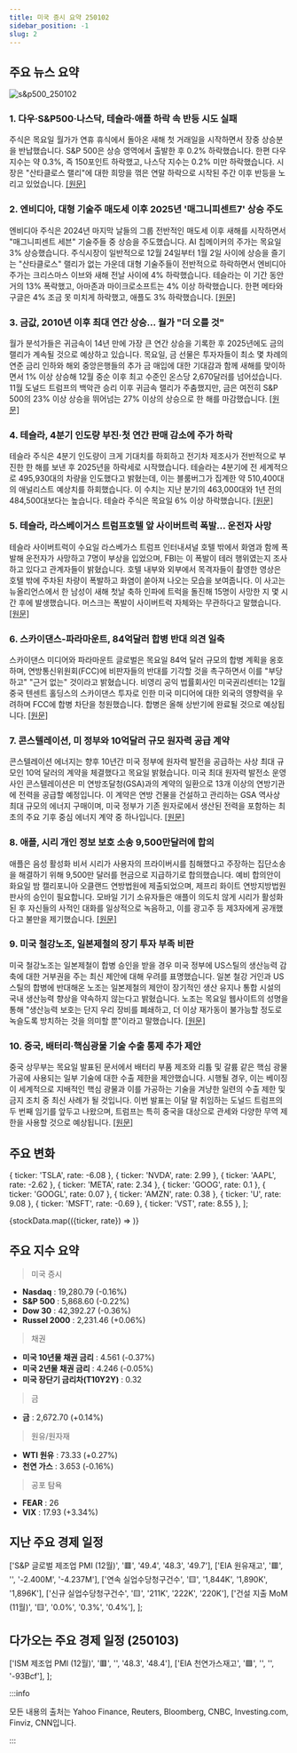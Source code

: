 ```yaml
---
title: 미국 증시 요약 250102
sidebar_position: -1
slug: 2
---
```


## 주요 뉴스 요약

![s&p500_250102](/map/250102.png)

### 1. **다우·S&P500·나스닥, 테슬라·애플 하락 속 반등 시도 실패**

주식은 목요일 월가가 연휴 휴식에서 돌아온 새해 첫 거래일을 시작하면서 장중 상승분을 반납했습니다. S&P 500은 상승 영역에서 출발한 후 0.2% 하락했습니다. 한편 다우 지수는 약 0.3%, 즉 150포인트 하락했고, 나스닥 지수는 0.2% 미만 하락했습니다. 시장은 "산타클로스 랠리"에 대한 희망을 꺾은 연말 하락으로 시작된 주간 이후 반등을 노리고 있었습니다. [[원문]](https://finance.yahoo.com/news/live/stock-market-today-dow-sp-500-nasdaq-fall-as-comeback-bid-falters-and-tesla-apple-slide-143120425.html)

### 2. **엔비디아, 대형 기술주 매도세 이후 2025년 '매그니피센트7' 상승 주도**

엔비디아 주식은 2024년 마지막 날들의 그룹 전반적인 매도세 이후 새해를 시작하면서 "매그니피센트 세븐" 기술주들 중 상승을 주도했습니다. AI 칩메이커의 주가는 목요일 3% 상승했습니다. 주식시장이 일반적으로 12월 24일부터 1월 2일 사이에 상승을 즐기는 "산타클로스" 랠리가 없는 가운데 대형 기술주들이 전반적으로 하락하면서 엔비디아 주가는 크리스마스 이브와 새해 전날 사이에 4% 하락했습니다. 테슬라는 이 기간 동안 거의 13% 폭락했고, 아마존과 마이크로소프트는 4% 이상 하락했습니다. 한편 메타와 구글은 4% 조금 못 미치게 하락했고, 애플도 3% 하락했습니다. [[원문]](https://finance.yahoo.com/news/nvidia-stock-leads-magnificent-7-gains-to-start-2025-after-megacap-tech-sell-off-173433609.html)

### 3. **금값, 2010년 이후 최대 연간 상승... 월가 "더 오를 것"**

월가 분석가들은 귀금속이 14년 만에 가장 큰 연간 상승을 기록한 후 2025년에도 금의 랠리가 계속될 것으로 예상하고 있습니다. 목요일, 금 선물은 투자자들이 최소 몇 차례의 연준 금리 인하와 해외 중앙은행들의 추가 금 매입에 대한 기대감과 함께 새해를 맞이하면서 1% 이상 상승해 12월 중순 이후 최고 수준인 온스당 2,670달러를 넘어섰습니다. 11월 도널드 트럼프의 백악관 승리 이후 귀금속 랠리가 주춤했지만, 금은 여전히 S&P 500의 23% 이상 상승을 뛰어넘는 27% 이상의 상승으로 한 해를 마감했습니다. [[원문]](https://finance.yahoo.com/news/gold-just-saw-its-biggest-yearly-gain-since-2010--heres-why-wall-street-says-prices-will-go-even-higher-193722720.html)

### 4. **테슬라, 4분기 인도량 부진·첫 연간 판매 감소에 주가 하락**

테슬라 주식은 4분기 인도량이 크게 기대치를 하회하고 전기차 제조사가 전반적으로 부진한 한 해를 보낸 후 2025년을 하락세로 시작했습니다. 테슬라는 4분기에 전 세계적으로 495,930대의 차량을 인도했다고 밝혔는데, 이는 블룸버그가 집계한 약 510,400대의 애널리스트 예상치를 하회했습니다. 이 수치는 지난 분기의 463,000대와 1년 전의 484,500대보다는 높습니다. 테슬라 주식은 목요일 6% 이상 하락했습니다. [[원문]](https://finance.yahoo.com/news/tesla-stock-slides-after-q4-delivery-miss-first-yearly-sales-decline-210637333.html)

### 5. **테슬라, 라스베이거스 트럼프호텔 앞 사이버트럭 폭발... 운전자 사망**

테슬라 사이버트럭이 수요일 라스베가스 트럼프 인터내셔널 호텔 밖에서 화염과 함께 폭발해 운전자가 사망하고 7명이 부상을 입었으며, FBI는 이 폭발이 테러 행위였는지 조사하고 있다고 관계자들이 밝혔습니다. 호텔 내부와 외부에서 목격자들이 촬영한 영상은 호텔 밖에 주차된 차량이 폭발하고 화염이 쏟아져 나오는 모습을 보여줍니다. 이 사고는 뉴올리언스에서 한 남성이 새해 첫날 축하 인파에 트럭을 돌진해 15명이 사망한 지 몇 시간 후에 발생했습니다. 머스크는 폭발이 사이버트럭 자체와는 무관하다고 말했습니다. [[원문]](https://www.reuters.com/business/autos-transportation/musk-says-tesla-investigating-cybertruck-fire-las-vegas-2025-01-01/)

### 6. **스카이댄스-파라마운트, 84억달러 합병 반대 의견 일축**

스카이댄스 미디어와 파라마운트 글로벌은 목요일 84억 달러 규모의 합병 계획을 옹호하며, 연방통신위원회(FCC)에 비판자들의 반대를 기각할 것을 촉구하면서 이를 "부당하고" "근거 없는" 것이라고 밝혔습니다. 비영리 공익 법률회사인 미국권리센터는 12월 중국 텐센트 홀딩스의 스카이댄스 투자로 인한 미국 미디어에 대한 외국의 영향력을 우려하며 FCC에 합병 차단을 청원했습니다. 합병은 올해 상반기에 완료될 것으로 예상됩니다. [[원문]](https://www.reuters.com/markets/deals/skydance-paramount-dismiss-objections-planned-84-bln-merger-2025-01-03/)

### 7. **콘스텔레이션, 미 정부와 10억달러 규모 원자력 공급 계약**

콘스텔레이션 에너지는 향후 10년간 미국 정부에 원자력 발전을 공급하는 사상 최대 규모인 10억 달러의 계약을 체결했다고 목요일 밝혔습니다. 미국 최대 원자력 발전소 운영사인 콘스텔레이션은 미 연방조달청(GSA)과의 계약의 일환으로 13개 이상의 연방기관에 전력을 공급할 예정입니다. 이 계약은 연방 건물을 건설하고 관리하는 GSA 역사상 최대 규모의 에너지 구매이며, 미국 정부가 기존 원자로에서 생산된 전력을 포함하는 최초의 주요 기후 중심 에너지 계약 중 하나입니다. [[원문]](https://www.reuters.com/business/energy/constellation-secures-1-bln-contracts-supply-us-government-with-nuclear-power-2025-01-02/)

### 8. **애플, 시리 개인 정보 보호 소송 9,500만달러에 합의**

애플은 음성 활성화 비서 시리가 사용자의 프라이버시를 침해했다고 주장하는 집단소송을 해결하기 위해 9,500만 달러를 현금으로 지급하기로 합의했습니다. 예비 합의안이 화요일 밤 캘리포니아 오클랜드 연방법원에 제출되었으며, 제프리 화이트 연방지방법원 판사의 승인이 필요합니다. 모바일 기기 소유자들은 애플이 의도치 않게 시리가 활성화된 후 자신들의 사적인 대화를 일상적으로 녹음하고, 이를 광고주 등 제3자에게 공개했다고 불만을 제기했습니다. [[원문]](https://www.reuters.com/legal/apple-pay-95-million-settle-siri-privacy-lawsuit-2025-01-02/)

### 9. **미국 철강노조, 일본제철의 장기 투자 부족 비판**

미국 철강노조는 일본제철이 합병 승인을 받을 경우 미국 정부에 US스틸의 생산능력 감축에 대한 거부권을 주는 최신 제안에 대해 우려를 표명했습니다. 일본 철강 거인과 US스틸의 합병에 반대해온 노조는 일본제철의 제안이 장기적인 생산 유지나 통합 시설의 국내 생산능력 향상을 약속하지 않는다고 밝혔습니다. 노조는 목요일 웹사이트의 성명을 통해 "생산능력 보호는 단지 우리 장비를 폐쇄하고, 더 이상 재가동이 불가능할 정도로 녹슬도록 방치하는 것을 의미할 뿐"이라고 말했습니다. [[원문]](https://www.reuters.com/markets/deals/steelworkers-union-criticizes-nippon-steels-proposal-lack-long-term-commitment-2025-01-02/)

### 10. **중국, 배터리·핵심광물 기술 수출 통제 추가 제안**

중국 상무부는 목요일 발표된 문서에서 배터리 부품 제조와 리튬 및 갈륨 같은 핵심 광물 가공에 사용되는 일부 기술에 대한 수출 제한을 제안했습니다. 시행될 경우, 이는 베이징이 세계적으로 지배적인 핵심 광물과 이를 가공하는 기술을 겨냥한 일련의 수출 제한 및 금지 조치 중 최신 사례가 될 것입니다. 이번 발표는 이달 말 취임하는 도널드 트럼프의 두 번째 임기를 앞두고 나왔으며, 트럼프는 특히 중국을 대상으로 관세와 다양한 무역 제한을 사용할 것으로 예상됩니다. [[원문]](https://www.reuters.com/technology/china-proposes-further-export-curbs-battery-critical-minerals-tech-2025-01-02/)

## 주요 변화

  { ticker: 'TSLA', rate: -6.08 },
  { ticker: 'NVDA', rate: 2.99 },
  { ticker: 'AAPL', rate: -2.62 },
  { ticker: 'META', rate: 2.34 },
  { ticker: 'GOOG', rate: 0.1 },
  { ticker: 'GOOGL', rate: 0.07 },
  { ticker: 'AMZN', rate: 0.38 },
  { ticker: 'U', rate: 9.08 },
  { ticker: 'MSFT', rate: -0.69 },
  { ticker: 'VST', rate: 8.55 },
];

{stockData.map(({ticker, rate}) => <StockCardMini key={ticker} ticker={ticker} rate={rate}></StockCardMini>)}

## 주요 지수 요약

> 미국 증시

- **Nasdaq** : 19,280.79 (-0.16%)
- **S&P 500** : 5,868.60 (-0.22%)
- **Dow 30** : 42,392.27 (-0.36%)
- **Russel 2000** : 2,231.46 (+0.06%)

> 채권

- **미국 10년물 채권 금리** : 4.561 (-0.37%)
- **미국 2년물 채권 금리** : 4.246 (-0.05%)
- **미국 장단기 금리차(T10Y2Y)** : 0.32

> 금

- **금** : 2,672.70 (+0.14%)

> 원유/원자재

- **WTI 원유** : 73.33 (+0.27%)
- **천연 가스** : 3.653 (-0.16%)

> 공포 탐욕

- **FEAR** : 26
- **VIX** : 17.93 (+3.34%)

## 지난 주요 경제 일정

  ['S&P 글로벌 제조업 PMI (12월)', '🟥', '49.4', '48.3', '49.7'],
  ['EIA 원유재고', '🟥', '', '-2.400M', '-4.237M'],
  ['연속 실업수당청구건수', '🟨', '1,844K', '1,890K', '1,896K'],
  ['신규 실업수당청구건수', '🟨', '211K', '222K', '220K'],
  ['건설 지출 MoM (11월)', '🟨', '0.0%', '0.3%', '0.4%'],
];

<EconomicCalendar data={eventsData} />

## 다가오는 주요 경제 일정 (250103)

  ['ISM 제조업 PMI (12월)', '🟥', '', '48.3', '48.4'],
  ['EIA 천연가스재고', '🟩', '', '', '-93Bcf'],
];

<EconomicCalendar data={nextEventsData} />

:::info

모든 내용의 출처는 Yahoo Finance, Reuters, Bloomberg, CNBC, Investing.com, Finviz, CNN입니다.

:::
